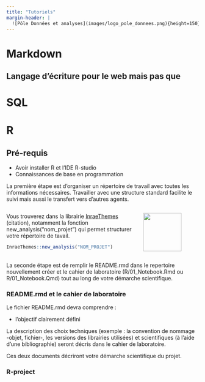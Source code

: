 ```yaml
---
title: "Tutoriels"
margin-header: |
  ![Pôle Données et analyses](images/logo_pole_donnees.png){height=150}
---
```



# Markdown

::: {.callout-note apperance="simple"}
## Langage d'écriture pour le web mais pas que

:::

# SQL

# R

::: {.callout-important apperance="simple"}
## Pré-requis
- Avoir installer R et l'IDE R-studio
- Connaissances de base en programmation
:::

La première étape est d'organiser un répertoire de travail avec toutes les informations nécessaires. Travailler avec une structure standard facilite le suivi mais aussi le transfert vers d'autres agents. 

::: {.callout-tip appearance="simple"}
:::: {.columns}
::: {.column width="70%"}
Vous trouverez dans la librairie [InraeThemes](https://github.com/davidcarayon/InraeThemes) (citation), notamment la fonction new_analysis("nom_projet") qui permet structurer votre répertoire de tavail. 

```r
InraeThemes::new_analysis("NOM_PROJET")
```
:::

::: {.column width="30%"}
![](images/logo_hex_inrae_themes.png){height=100 fig-align="center"}
:::
::::
:::

La seconde étape est de remplir le README.rmd dans le repertoire nouvellement créer et le cahier de laboratoire (R/01_Notebook.Rmd ou R/01_Notebook.Qmd) tout au long de votre démarche scientifique.

### README.rmd et le cahier de laboratoire

Le fichier README.rmd devra comprendre :

- l'objectif clairement défini

La description des choix techniques (exemple : la convention de nommage -objet, fichier-, les versions des librairies utilisées) et scientifiques (à l'aide d'une bibliographie) seront décris dans le cahier de laboratoire. 

Ces deux documents décriront votre démarche scientifique du projet.

### R-project



